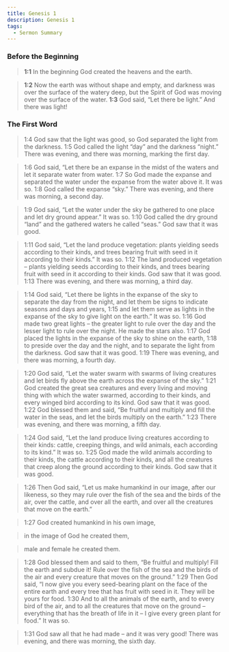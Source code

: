 ```yaml
---
title: Genesis 1
description: Genesis 1
tags:
  - Sermon Summary
---
```


### Before the Beginning

> **1:1** In the beginning God created the heavens and the earth.

> **1:2** Now the earth was without shape and empty, and darkness was over the surface of the watery deep, but the Spirit of God was moving over the surface of the water. **1:3** God said, “Let there be light.” And there was light!

### The First Word

> 1:4 God saw that the light was good, so God separated the light from the darkness. 1:5 God called the light “day” and the darkness “night.” There was evening, and there was morning, marking the first day.

> 1:6 God said, “Let there be an expanse in the midst of the waters and let it separate water from water. 1:7 So God made the expanse and separated the water under the
> expanse from the water above it. It was so. 1:8 God called the expanse “sky.” There was evening, and there was morning, a second day.

> 1:9 God said, “Let the water under the sky be
> gathered to one place and let dry ground appear.” It was so. 1:10
> God called the dry ground “land” and the gathered waters he called “seas.” God
> saw that it was good.

> 1:11 God said, “Let the land produce vegetation: plants yielding seeds according to their kinds, and trees bearing fruit with seed in it according to their kinds.” It was so. 1:12 The land produced vegetation – plants yielding seeds according to their kinds, and trees bearing fruit with seed in it according to their kinds. God saw that it was good. 1:13 There was evening, and there was morning, a third day.

> 1:14 God said, “Let there be lights in the expanse of the sky to separate the day from the night, and let them be signs to indicate seasons and days and years, 1:15 and let them serve as lights in the expanse of the sky to give light on the earth.” It was so. 1:16 God made two great lights – the greater light to rule over the day and the lesser light to rule over the night. He made the stars also. 1:17 God placed the lights in the expanse of the sky to shine on
> the earth, 1:18 to preside over the day and the night, and to separate the light from the darkness. God saw that it was good. 1:19 There was evening, and there was morning, a fourth day.

> 1:20 God said, “Let the water swarm with swarms of living creatures and let birds fly above the earth across the expanse of the sky.” 1:21 God created the great sea creatures and every living and moving thing with which the water swarmed, according to their kinds, and every winged bird according to its kind. God saw that it was good. 1:22 God blessed them and said, “Be fruitful and multiply and fill the water in the seas, and let the birds multiply on the earth.” 1:23 There was evening, and there was morning, a fifth day.

> 1:24 God said, “Let the land produce living creatures according to their kinds: cattle, creeping things, and wild animals, each according to its kind.” It was so. 1:25 God made the wild animals according to their kinds, the cattle according to their kinds, and all the creatures that creep along the ground according to their kinds. God saw that it was good.

> 1:26 Then God said, “Let us make humankind in our image, after our likeness, so they may rule over the fish of the sea and the birds of the air, over the cattle, and over all the earth, and over all the creatures that move on the earth.”

> 1:27 God created humankind in his own image,

> in the image of God he created them,

> male and female he created them.

> 1:28 God blessed them and said to them, “Be fruitful and multiply! Fill the earth and subdue it! Rule over the fish of the sea and the birds of the air and every creature that moves on the ground.” 1:29 Then God said, “I now give you every seed-bearing plant on the face of the entire earth and every tree that has fruit with seed in it.
> They will be yours for food. 1:30 And to all the animals of the earth, and to every bird of the air, and to all the creatures that move on the ground – everything that has the breath of life in it – I give every green plant for food.” It was so.

> 1:31 God saw all that he had made – and it was very good! There was evening, and there was morning, the sixth day.
